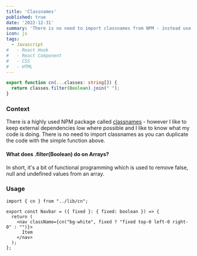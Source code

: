 ```yaml
---
title: 'Classnames'
published: true
date: '2022-12-31'
summary: 'There is no need to import classnames from NPM - instead use this simple function.'
icon: js
tags:
  - Javascript
#   - React Hook
#   - React Component
#   - CSS
#   - HTML
---
```


<CodeBlock>

```JavaScript:cn.ts
export function cn(...classes: string[]) {
  return classes.filter(Boolean).join(" ");
}
```

</CodeBlock>

### Context

There is a highly used NPM package called [classnames](https://www.npmjs.com/package/classnames) - however I like to keep external dependencies low where possible and I like to know what my code is doing. There is no need to import classnames as you can duplicate the code with the simple function above. 

#### What does .filter(Boolean) do on Arrays?

In short, it's a bit of functional programming which is used to remove false, null and undefined values from an array.

### Usage

<CodeBlock>

```JavaScript:cnExample.tsx
import { cn } from "../lib/cn";

export const Navbar = ({ fixed }: { fixed: boolean }) => {
  return (
    <nav className={cn("bg-white", fixed ? "fixed top-0 left-0 right-0" : "")}>
      Item
    </nav>
  );
};
```

</CodeBlock>


